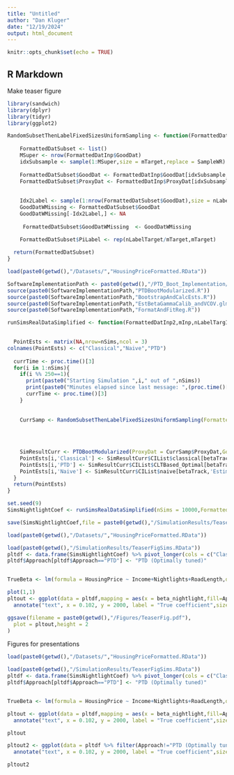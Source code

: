 ```yaml
---
title: "Untitled"
author: "Dan Kluger"
date: "12/19/2024"
output: html_document
---
```


```r
knitr::opts_chunk$set(echo = TRUE)
```

## R Markdown
Make teaser figure


```r
library(sandwich)
library(dplyr)
library(tidyr)
library(ggplot2)
```


```r
RandomSubsetThenLabelFixedSizesUniformSampling <- function(FormattedDatInp,mTarget,nLabelTarget,SampleWR=T){
  
    FormattedDatSubset <- list()
    MSuper <- nrow(FormattedDatInp$GoodDat)
    idxSubsample <- sample(1:MSuper,size = mTarget,replace = SampleWR) 
    
    FormattedDatSubset$GoodDat <- FormattedDatInp$GoodDat[idxSubsample,]
    FormattedDatSubset$ProxyDat <- FormattedDatInp$ProxyDat[idxSubsample,]
  
  
    Idx2Label <- sample(1:nrow(FormattedDatSubset$GoodDat),size = nLabelTarget,replace = F)
    GoodDatWMissing <- FormattedDatSubset$GoodDat
    GoodDatWMissing[-Idx2Label,] <- NA
    
     FormattedDatSubset$GoodDatWMissing  <- GoodDatWMissing
  
    FormattedDatSubset$PiLabel <- rep(nLabelTarget/mTarget,mTarget)

  return(FormattedDatSubset)
}
```





```r
load(paste0(getwd(),"/Datasets/","HousingPriceFormatted.RData"))

SoftwareImplementationPath <- paste0(getwd(),"/PTD_Boot_Implementation/")
source(paste0(SoftwareImplementationPath,"PTDBootModularized.R"))
source(paste0(SoftwareImplementationPath,"BootstrapAndCalcEsts.R"))
source(paste0(SoftwareImplementationPath,"EstBetaGammaCalib_andVCOV.glm.R"))
source(paste0(SoftwareImplementationPath,"FormatAndFitReg.R"))
```

```r
runSimsRealDataSimplified <- function(FormattedDatInp2,mInp,nLabelTargInp,nSims=100,regTypeInp="linear",outcomeVarName="Y",BootstrapSchemesInp=c("CLTBased"),tuningSchemesInp=c("Optimal"),alphaInp=0.1,betaTrack="X",SampleWRInp=T){

  
  PointEsts <- matrix(NA,nrow=nSims,ncol = 3)
colnames(PointEsts) <- c("Classical","Naive","PTD")
  
  currTime <- proc.time()[3]
  for(i in 1:nSims){
    if(i %% 250==1){ 
      print(paste0("Starting Simulation ",i," out of ",nSims))
      print(paste0("Minutes elapsed since last message: ",(proc.time()[3]-currTime)/60))
      currTime <- proc.time()[3]
    }
   
    
    CurrSamp <- RandomSubsetThenLabelFixedSizesUniformSampling(FormattedDatInp = FormattedDatInp2,mTarget = mInp,nLabelTarget = nLabelTargInp,SampleWR = SampleWRInp)
   
      
    

    SimResultCurr <- PTDBootModularized(ProxyDat = CurrSamp$ProxyDat,GoodDat = CurrSamp$GoodDatWMissing ,BootstrapScheme=BootstrapSchemesInp,PiLabel = CurrSamp$PiLabel ,TuningScheme = tuningSchemesInp,RegType = regTypeInp,OutcomeVarName = outcomeVarName,alpha = alphaInp)
    PointEsts[i,'Classical'] <- SimResultCurr$CIList$classical[betaTrack,'Estimate']
    PointEsts[i,'PTD'] <- SimResultCurr$CIList$CLTBased_Optimal[betaTrack,'Estimate']
    PointEsts[i,'Naive'] <- SimResultCurr$CIList$naive[betaTrack,'Estimate']
  }
  return(PointEsts) 
}
```


```r
set.seed(9)
SimsNightlightCoef <- runSimsRealDataSimplified(nSims = 10000,FormattedDatInp = HousingPriceFormatted,mInp = 40000,nLabelTargInp = 1500,regTypeInp = "linear",outcomeVarName = "HousingPrice",betaTrack="Nightlights")

save(SimsNightlightCoef,file = paste0(getwd(),"/SimulationResults/TeaserFigSims.RData"))
```

```r
load(paste0(getwd(),"/Datasets/","HousingPriceFormatted.RData"))

load(paste0(getwd(),"/SimulationResults/TeaserFigSims.RData"))
pltdf <- data.frame(SimsNightlightCoef) %>% pivot_longer(cols = c("Classical","Naive","PTD"),names_to="Approach",values_to="beta_nightlight") 
pltdf$Approach[pltdf$Approach=="PTD"] <- "PTD (Optimally tuned)"


TrueBeta <- lm(formula = HousingPrice ~ Income+Nightlights+RoadLength,data = HousingPriceFormatted$GoodDat)$coefficients

plot(1,1)
pltout <- ggplot(data = pltdf,mapping = aes(x = beta_nightlight,fill=Approach))+geom_histogram(position  = "identity",alpha=0.5,bins=60)+theme_bw()+xlab("Estimated nightlight regression coefficient")+theme(panel.grid.minor = element_blank(),panel.grid.major = element_blank())+geom_segment(x = TrueBeta['Nightlights'],xend=TrueBeta['Nightlights'],y=0,yend=Inf,linetype="dashed",size=0.2,col="black")+
  annotate("text", x = 0.102, y = 2000, label = "True coefficient",size=3)+ylab("Count")+ theme(aspect.ratio=0.3)+scale_fill_manual(values=c("#619CFF","red","#348a00")) #+scale_fill_manual(values=c("#1B9AAA","#ff0000","#09E85E")) #"#619CFF", "#65fe08")

ggsave(filename = paste0(getwd(),"/Figures/TeaserFig.pdf"),
  plot = pltout,height = 2
)

```

Figures for presentations
```r
load(paste0(getwd(),"/Datasets/","HousingPriceFormatted.RData"))

load(paste0(getwd(),"/SimulationResults/TeaserFigSims.RData"))
pltdf <- data.frame(SimsNightlightCoef) %>% pivot_longer(cols = c("Classical","Naive","PTD"),names_to="Approach",values_to="beta_nightlight") 
pltdf$Approach[pltdf$Approach=="PTD"] <- "PTD (Optimally tuned)"


TrueBeta <- lm(formula = HousingPrice ~ Income+Nightlights+RoadLength,data = HousingPriceFormatted$GoodDat)$coefficients

pltout <- ggplot(data = pltdf,mapping = aes(x = beta_nightlight,fill=Approach))+geom_histogram(position  = "identity",alpha=0.5,bins=60)+theme_bw()+xlab("Estimated nightlight regression coefficient")+theme(panel.grid.minor = element_blank(),panel.grid.major = element_blank())+geom_segment(x = TrueBeta['Nightlights'],xend=TrueBeta['Nightlights'],y=0,yend=Inf,linetype="dashed",size=0.2,col="black")+
  annotate("text", x = 0.102, y = 2000, label = "True coefficient",size=3)+ylab("Count")+ theme(aspect.ratio=0.3)+scale_fill_manual(values=c("#619CFF","red","#348a00")) #+scale_fill_manual(values=c("#1B9AAA","#ff0000","#09E85E")) #"#619CFF", "#65fe08")

pltout

pltout2 <- ggplot(data = pltdf %>% filter(Approach!="PTD (Optimally tuned)"),mapping = aes(x = beta_nightlight,fill=Approach))+geom_histogram(position  = "identity",alpha=0.5,bins=60)+theme_bw()+xlab("Estimated nightlight regression coefficient")+theme(panel.grid.minor = element_blank(),panel.grid.major = element_blank())+geom_segment(x = TrueBeta['Nightlights'],xend=TrueBeta['Nightlights'],y=0,yend=Inf,linetype="dashed",size=0.2,col="black")+
  annotate("text", x = 0.102, y = 2000, label = "True coefficient",size=3)+ylab("Count")+ theme(aspect.ratio=0.3)+scale_fill_manual(values=c("#619CFF","red"))

pltout2
```


